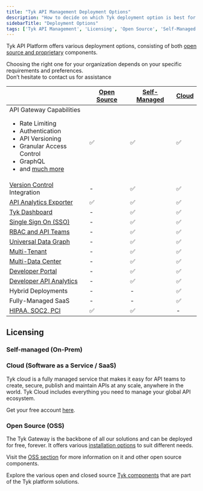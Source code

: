 ```yaml
---
title: "Tyk API Management Deployment Options"
description: "How to decide on which Tyk deployment option is best for you"
sidebarTitle: "Deployment Options"
tags: ['Tyk API Management', 'Licensing', 'Open Source', 'Self-Managed', 'Tyk Cloud', 'API Gateway']
---
```



Tyk API Platform offers various deployment options, consisting of both [open source and proprietary](/docs3/tyk-stack)
components.

Choosing the right one for your organization depends on your specific requirements and preferences.
<br />Don’t hesitate to contact us for assistance <ButtonLeft href="https://tyk.io/contact/" color="green" content="Contact us" />

|                                                                                                                                                                                                                                    | [Open Source](/docs3/tyk-open-source)  |   [Self-Managed](/docs3/tyk-self-managed#installation-options-for-tyk-self-managed)      |  [Cloud](https://account.cloud-ara.tyk.io/signup)
|------------------------------------------------------------------------------------------------------------------------------------------------------------------------------------------------------------------------------------|----------------|-------------------|---------
| API Gateway Capabilities <br /> <ul><li>Rate Limiting</li><li>Authentication</li> <li>API Versioning</li><li>Granular Access Control</li><li>GraphQL</li>  <li>and [much more](/docs3/tyk-open-source)</li></ul> | ✅             |✅	              |✅
| [Version Control](/docs3/api-management/automations/sync) Integration                                                                                                                                                      | -		      |✅	              |✅
| [API Analytics Exporter](/docs3/tyk-pump)                                                                                                                                                                                   | ✅		      |✅	              |✅	 
| [Tyk Dashboard](/docs3/tyk-dashboard)                                                                                                                                                                                       | -	          |✅	              |✅	 
| [Single Sign On (SSO)](/docs3/api-management/external-service-integration#single-sign-on-sso)                                                                                                                                                         | -	          |✅	              |✅	      
| [RBAC and API Teams](/docs3/api-management/user-management#)                                                                                                                                                                             | -	          |✅	              |✅	      
| [Universal Data Graph](/docs3/api-management/data-graph#overview)                                                                                                                                                                         | -	          |✅	              |✅	      
| [Multi-Tenant](/docs3/api-management/dashboard-configuration#organizations)                                                                                                                                           | -	          |✅	              |✅	      
| [Multi-Data Center](/docs3/api-management/mdcb#managing-geographically-distributed-gateways-to-minimize-latency-and-protect-data-sovereignty)                                                                                                                                                                           | -	          |✅	              |✅	      
| [Developer Portal](/docs3/tyk-developer-portal)                                                                                                                                                                             | -		      |✅	              |✅	 
| [Developer API Analytics](/docs3/api-management/dashboard-configuration#traffic-analytics)                                                                                                                                                                   | -		      |✅	              |✅	   
| Hybrid Deployments                                                                                                                                                                                                                 | -		      |-	              |✅
| Fully-Managed SaaS                                                                                                                                                                                                                 | -		      |-	              |✅
| [HIPAA, SOC2, PCI](https://tyk.io/governance-and-auditing/)                                                                                                                                                                        | ✅		      |✅	              | -


## Licensing

### Self-managed (On-Prem)

<SelfManagedLicensingInclude/>

### Cloud (Software as a Service / SaaS)

Tyk cloud is a fully managed service that makes it easy for API teams to create, secure, publish and maintain APIs at any scale, anywhere in the world. Tyk Cloud includes everything you need to manage your global API ecosystem.

Get your free account [here](https://tyk.io/sign-up/).

### Open Source (OSS)

The Tyk Gateway is the backbone of all our solutions and can be deployed for free, forever. It offers various [installation options](/docs3/tyk-open-source#installation-options-for-tyk-gateway) to suit different needs.

Visit the [OSS section](/docs3/tyk-open-source) for more information on it and other open source components.

Explore the various open and closed source [Tyk components](/docs3/tyk-stack) that are part of the Tyk platform solutions.
